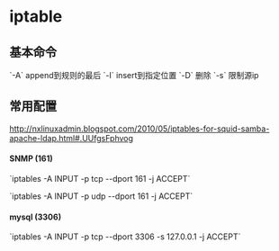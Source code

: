 = iptable =

== 基本命令 ==
`-A` append到规则的最后
`-I` insert到指定位置
`-D` 删除
`-s` 限制源ip

== 常用配置 ==
[[http://nxlinuxadmin.blogspot.com/2010/05/iptables-for-squid-samba-apache-ldap.html#.UUfgsFphvog]]

==== SNMP (161) ====
`iptables -A INPUT -p tcp --dport 161 -j ACCEPT`

`iptables -A INPUT -p udp --dport 161 -j ACCEPT`

==== mysql (3306) ====
`iptables -A INPUT -p tcp --dport 3306 -s 127.0.0.1 -j ACCEPT`
